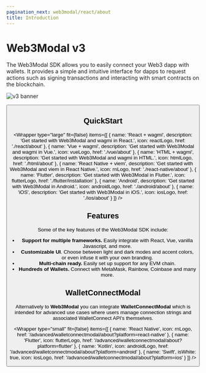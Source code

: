 ```yaml
---
pagination_next: web3modal/react/about
title: Introduction
---
```




# Web3Modal v3

The Web3Modal SDK allows you to easily connect your Web3 dapp with wallets. It provides a simple and
intuitive interface for dapps to request actions such as signing transactions and interacting with smart
contracts on the blockchain.

![v3 banner](../../static/img/v3.png)

<Button name="Try Demo" url="https://web3modal.com/" />

## QuickStart

<Wrapper
  type="large"
  fit={false}
  items={[
    {
      name: 'React + wagmi',
      description: 'Get started with Web3Modal and wagmi in React.',
      icon: reactLogo,
      href: './react/about'
    },
    {
      name: 'Vue + wagmi',
      description: 'Get started with Web3Modal and wagmi in Vue.',
      icon: vueLogo,
      href: './vue/about'
    },
    {
      name: 'HTML + wagmi',
      description: 'Get started with Web3Modal and wagmi in HTML.',
      icon: htmlLogo,
      href: './html/about'
    },
    {
      name: 'React Native + viem',
      description: 'Get started with Web3Modal and viem in React Native.',
      icon: rnLogo,
      href: './react-native/about'
    },
    {
      name: 'Flutter',
      description: 'Get started with Web3Modal in Flutter.',
      icon: flutterLogo,
      href: './flutter/installation'
    },
    {
      name: 'Android',
      description: 'Get started with Web3Modal in Android.',
      icon: androidLogo,
      href: './android/about'
    },
    {
      name: 'iOS',
      description: 'Get started with Web3Modal in iOS.',
      icon: iosLogo,
      href: './ios/about'
    }
  ]}
/>

## Features

Some of the key features of the Web3Modal SDK include:

- **Support for multiple frameworks.** Easily integrate with React, Vue, vanilla Javascript, and more.
- **Customizable UI**. Choose between light and dark modes and accent colors, or even infuse it with your own branding.
- **Multi-chain ready.** Easily set up support for any EVM chain.
- **Hundreds of Wallets.** Connect with MetaMask, Rainbow, Coinbase and many more.

## WalletConnectModal

Alternatively to **Web3Modal** you can integrate **WalletConnectModal** which is intended for advanced use cases where users manage connection strings and associated WalletConnect API's themselves.

<Wrapper
  type="small"
  fit={false}
  items={[
    {
      name: 'React Native',
      icon: rnLogo,
      href: '/advanced/walletconnectmodal/about?platform=react-native'
    },
    {
      name: 'Flutter',
      icon: flutterLogo,
      href: '/advanced/walletconnectmodal/about?platform=flutter'
    },
    {
      name: 'Kotlin',
      icon: androidLogo,
      href: '/advanced/walletconnectmodal/about?platform=android'
    },
    {
      name: 'Swift',
      isWhite: true,
      icon: iosLogo,
      href: '/advanced/walletconnectmodal/about?platform=ios'
    }
  ]}
/>

